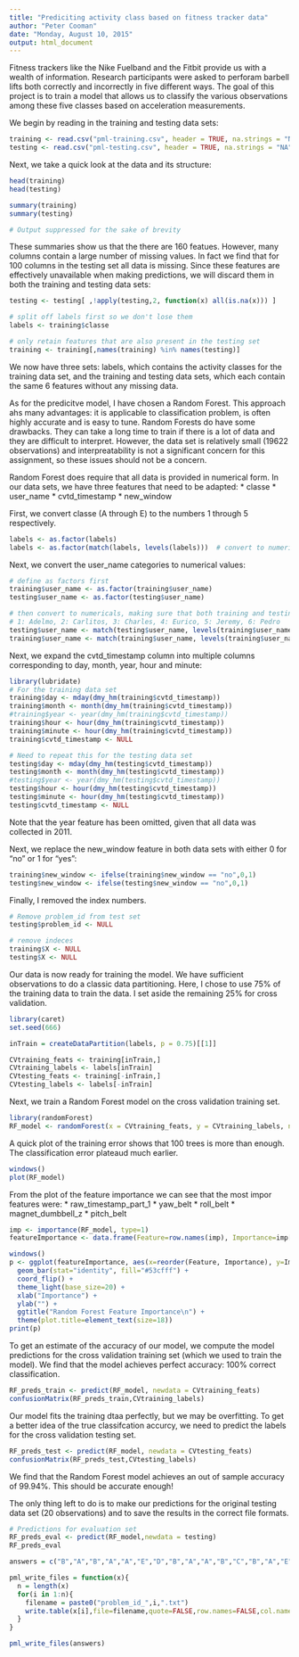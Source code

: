```yaml
---
title: "Prediciting activity class based on fitness tracker data"
author: "Peter Cooman"
date: "Monday, August 10, 2015"
output: html_document
---
```


Fitness trackers like the Nike Fuelband and the Fitbit provide us with a wealth of information. Research participants were asked to perforam barbell lifts both correctly and incorrectly in five different ways. The goal of this project is to train a model that allows us to classify the various observations among these five classes based on acceleration measurements.

We begin by reading in the training and testing data sets:

```r
training <- read.csv("pml-training.csv", header = TRUE, na.strings = "NA", stringsAsFactors = FALSE)
testing <- read.csv("pml-testing.csv", header = TRUE, na.strings = "NA", stringsAsFactors = FALSE)
```

Next, we take a quick look at the data and its structure:

```r
head(training)
head(testing)

summary(training)
summary(testing)

# Output suppressed for the sake of brevity
```

These summaries show us that the there are 160 featues. However, many columns contain a large number of missing values. In fact we find that for 100 columns in the testing set all data is missing. Since these features are effectively unavailable when making predictions, we will discard them in both the training and testing data sets:

```r
testing <- testing[ ,!apply(testing,2, function(x) all(is.na(x))) ]

# split off labels first so we don't lose them
labels <- training$classe

# only retain features that are also present in the testing set
training <- training[,names(training) %in% names(testing)]
```

We  now have three sets: labels, which contains the activity classes for the training data set, and the training and testing data sets, which each contain the same 6 features without any missing data.

As for the predicitve model, I have chosen a Random Forest. This approach ahs many advantages: it is applicable to classification problem, is often highly accurate and is easy to tune. Random Forests do have some drawbacks. They can take a long time to train if there is a lot of data and they are difficult to interpret. However, the data set is relatively small (19622 observations) and interpreatability is not a significant concern for this assignment, so these issues should not be a concern.

Random Forest does require that all data is provided in numerical form. In our data sets, we have three features that need to be adapted:
* classe
* user_name
* cvtd_timestamp
* new_window

First, we convert classe (A through E) to the numbers 1 through 5 respectively.

```r
labels <- as.factor(labels)
labels <- as.factor(match(labels, levels(labels)))  # convert to numeric
```

Next, we convert the user_name categories to numerical values:

```r
# define as factors first
training$user_name <- as.factor(training$user_name)
testing$user_name <- as.factor(testing$user_name)

# then convert to numericals, making sure that both training and testing sets use the same replacement table
# 1: Adelmo, 2: Carlitos, 3: Charles, 4: Eurico, 5: Jeremy, 6: Pedro
testing$user_name <- match(testing$user_name, levels(training$user_name))
training$user_name <- match(training$user_name, levels(training$user_name))
```

Next, we expand the cvtd_timestamp column into multiple columns corresponding to day, month, year, hour and minute:

```r
library(lubridate)
# For the training data set
training$day <- mday(dmy_hm(training$cvtd_timestamp))
training$month <- month(dmy_hm(training$cvtd_timestamp))
#training$year <- year(dmy_hm(training$cvtd_timestamp))   
training$hour <- hour(dmy_hm(training$cvtd_timestamp))
training$minute <- hour(dmy_hm(training$cvtd_timestamp))
training$cvtd_timestamp <- NULL

# Need to repeat this for the testing data set
testing$day <- mday(dmy_hm(testing$cvtd_timestamp))
testing$month <- month(dmy_hm(testing$cvtd_timestamp))
#testing$year <- year(dmy_hm(testing$cvtd_timestamp))    
testing$hour <- hour(dmy_hm(testing$cvtd_timestamp))
testing$minute <- hour(dmy_hm(testing$cvtd_timestamp))
testing$cvtd_timestamp <- NULL
```

Note that the year feature has been omitted, given that all data was collected in 2011.

Next, we replace the new_window feature in both data sets with either 0 for "no" or 1 for "yes":

```r
training$new_window <- ifelse(training$new_window == "no",0,1)
testing$new_window <- ifelse(testing$new_window == "no",0,1)
```

Finally, I removed the index numbers.
```r
# Remove problem_id from test set
testing$problem_id <- NULL

# remove indeces
training$X <- NULL
testing$X <- NULL
```

Our data is now ready for training the model. We have sufficient observations to do a classic data partitioning. Here, I chose to use 75% of the training data to train the data. I set aside the remaining 25% for cross validation.

```r
library(caret)
set.seed(666)

inTrain = createDataPartition(labels, p = 0.75)[[1]]

CVtraining_feats <- training[inTrain,]
CVtraining_labels <- labels[inTrain]
CVtesting_feats <- training[-inTrain,]
CVtesting_labels <- labels[-inTrain]
```

Next, we train a Random Forest model on the cross validation training set.

```r
library(randomForest)
RF_model <- randomForest(x = CVtraining_feats, y = CVtraining_labels, ntree = 100, importance = TRUE)
```

A quick plot of the training error shows that 100 trees is more than enough. The classification error plateaud much earlier.

```r
windows()
plot(RF_model)
```

From the plot of the feature importance we can see that the most impor features were:
* raw_timestamp_part_1
* yaw_belt
* roll_belt
* magnet_dumbbell_z
* pitch_belt

```r
imp <- importance(RF_model, type=1)
featureImportance <- data.frame(Feature=row.names(imp), Importance=imp[,1])

windows()
p <- ggplot(featureImportance, aes(x=reorder(Feature, Importance), y=Importance)) +
  geom_bar(stat="identity", fill="#53cfff") +
  coord_flip() + 
  theme_light(base_size=20) +
  xlab("Importance") +
  ylab("") + 
  ggtitle("Random Forest Feature Importance\n") +
  theme(plot.title=element_text(size=18))
print(p)
```

To get an estimate of the accuracy of our model, we compute the model predictions for the cross validation training set (which we used to train the model). We find that the model achieves perfect accuracy: 100% correct classification.

```r
RF_preds_train <- predict(RF_model, newdata = CVtraining_feats)
confusionMatrix(RF_preds_train,CVtraining_labels)
```

Our model fits the training dtaa perfectly, but we may be overfitting. To get a better idea of the true classifcation accurcy, we need to predict the labels for the cross validation testing set.

```r
RF_preds_test <- predict(RF_model, newdata = CVtesting_feats)
confusionMatrix(RF_preds_test,CVtesting_labels)
```

We find that the Random Forest model achieves an out of sample accuracy of 99.94%. This should be accurate enough!

The only thing left to do is to make our predictions for the original testing data set (20 observations) and to save the results in the correct file formats.

```r
# Predictions for evaluation set
RF_preds_eval <- predict(RF_model,newdata = testing)
RF_preds_eval
```

```r
answers = c("B","A","B","A","A","E","D","B","A","A","B","C","B","A","E","E","A","B","B","B")

pml_write_files = function(x){
  n = length(x)
  for(i in 1:n){
    filename = paste0("problem_id_",i,".txt")
    write.table(x[i],file=filename,quote=FALSE,row.names=FALSE,col.names=FALSE)
  }
}

pml_write_files(answers)
```